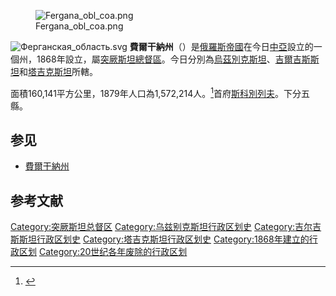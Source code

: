 [[File:Fergana_obl_coa.png|right]]

[[File:Ферганская_область.svg|right]]
'''費爾干納州'''（'''{{lang|ru|Ферганская область}}'''）是[[俄羅斯帝國|俄羅斯帝國]]在今日[[中亞|中亞]]設立的一個州，1868年設立，屬[[突厥斯坦總督區|突厥斯坦總督區]]。今日分別為[[烏茲別克斯坦|烏茲別克斯坦]]、[[吉爾吉斯斯坦|吉爾吉斯斯坦]]和[[塔吉克斯坦|塔吉克斯坦]]所轄。

面積160,141平方公里，1879年人口為1,572,214人。<ref>{{Cite web |url=http://demoscope.ru/weekly/ssp/rus_lan_97.php?reg=126 |title=Первая всеобщая перепись населения Российской Империи 1897 г. |access-date=2007-09-13 |archive-date=2021-04-12 |archive-url=https://web.archive.org/web/20210412215828/http://www.demoscope.ru/weekly/ssp/rus_lan_97.php?reg=126 |dead-url=no }}</ref>首府[[費爾干納|斯科別列夫]]。下分五縣。

==参见==
* [[費爾干納州|費爾干納州]]

==参考文献==
<div class="references-small">
<references />
</div>
{{ImpRussia}}
[[Category:突厥斯坦总督区|Category:突厥斯坦总督区]]
[[Category:乌兹别克斯坦行政区划史|Category:乌兹别克斯坦行政区划史]]
[[Category:吉尔吉斯斯坦行政区划史|Category:吉尔吉斯斯坦行政区划史]]
[[Category:塔吉克斯坦行政区划史|Category:塔吉克斯坦行政区划史]]
[[Category:1868年建立的行政区划|Category:1868年建立的行政区划]]
[[Category:20世纪各年废除的行政区划|Category:20世纪各年废除的行政区划]]
